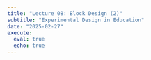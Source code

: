 ```yaml
---
title: "Lecture 08: Block Design (2)"
subtitle: "Experimental Design in Education"
date: "2025-02-27"
execute: 
  eval: true
  echo: true
---
```

